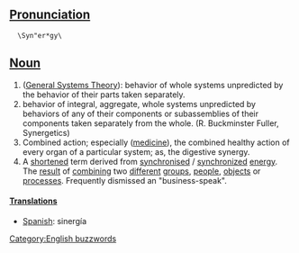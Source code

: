 {{rfc}}
==[[Pronunciation]]==
   \Syn"er*gy\

==[[Noun]]==
#([[General Systems Theory]]): behavior of whole systems unpredicted by the behavior of their parts taken separately.
#behavior of integral, aggregate, whole systems unpredicted by behaviors of any of their components or subassemblies of their components taken separately from the whole. (R. Buckminster Fuller, Synergetics)
#Combined action; especially ([[medicine]]), the combined healthy action of every organ of a particular system; as, the digestive synergy.
#A [[short]]ened term derived from [[synchronise]]d / [[synchronize]]d [[energy]]. The [[result]] of [[combining]] two [[different]] [[group]]s, [[people]], [[object]]s or [[process]]es. Frequently dismissed an "business-speak".

====[[Translation]]s====
*[[Spanish]]: sinergía

[[Category:English buzzwords]]